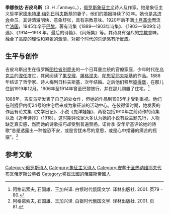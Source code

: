 {{infoboxneeded|Infobox writer|time=2009-10-21T11:44:55+00:00}}
'''季娜依达·吉皮乌斯'''（З .Н .Гиппиус，{{bd|1869年||1945年}}），[[俄罗斯|俄罗斯]][[象征主义|象征主义]]诗人及作家。她是象征主义哲学家[[德米特里·梅列日科夫斯基|德米特里·梅列日科夫斯基]]的妻子，他们的婚姻持续了52年。她也是[[共济会|共济会]]会员。其诗清澈明快、意象舒张，具有宗教意味。1920年后不满[[十月革命|十月革命]]而流亡[[法国|法国]]，1945年卒于[[巴黎|巴黎]]。著有诗集《1889—1903年诗集》、《1903—1909年诗选》、《1914—1918 年，最后的诗篇》、《闪烁集》等。其诗具有强烈的[[宗教|宗教]]意味，融合了高度的理性和紧张的激情，对那个时代的荒诞感有所反应。

== 生平与创作 ==
吉皮乌斯出生在俄罗斯[[图拉省|图拉省]][[別廖夫|別廖夫]]的一个日耳曼血统的官僚家庭，少年时代在[[乌克兰|乌克兰]]的[[涅任|涅任]]度过，其间阅读了[[果戈理|果戈理]]、[[屠格涅夫|屠格涅夫]]、[[陀思妥耶夫斯基|陀思妥耶夫斯基]]的作品。1888年结识了哲学家、诗人梅列日科夫斯基，次年结婚。之后他们移居[[彼得堡|彼得堡]]，在那儿住到1919年12月。1906年至1914年曾至巴黎旅行，并在那儿购置了住宅。<ref name=ags>阿格诺索夫, 石国雄、王加兴译. 白银时代俄国文学. 译林出版社. 2001. 页79 - 80.</ref>

1888年，吉皮乌斯发表了自己的处女作，但她的作品到1905年才受到重视。他们在利捷伊内街24号的住宅后来成为象征派的活动中心。在彼得堡时期，她发表的作品有论文集《文学日记》、小说《鬼洋娃娃》、两卷包括1910年之前诗作的诗集以及《近年诗抄》（1918）。这时期评论家大多认为她的小说有些主题先行，人物缺乏真实感，然而她的诗歌技巧却受到普遍赞扬。诺肯季·安年斯基评论她的诗歌“总是透露出一种惶恐不安，或是言犹未尽的意思，或是心中摆锤的痛苦的摇摆”。<ref>阿格诺索夫, 石国雄、王加兴译. 白银时代俄国文学. 译林出版社. 2001. 页81.</ref>

==参考文献==
<div class="references-small">
<references></references>
</div>


{{Authority control}}
[[Category:俄罗斯诗人|Category:俄罗斯诗人]]
[[Category:象征主义诗人|Category:象征主义诗人]]
[[Category:安葬于圣热讷维耶夫代布瓦俄罗斯公墓者|Category:安葬于圣热讷维耶夫代布瓦俄罗斯公墓者]]
[[Category:移民法國的俄羅斯帝國人|Category:移民法國的俄羅斯帝國人]]